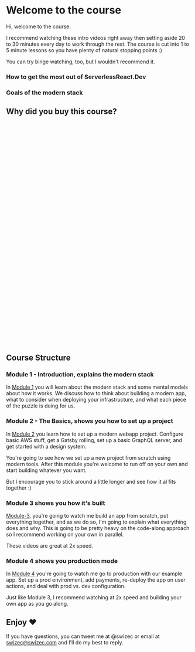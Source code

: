 


# Welcome to the course

Hi, welcome to the course.

I recommend watching these intro videos right away then setting aside 20 to 30 minutes every day to work through the rest. The course is cut into 1 to 5 minute lessons so you have plenty of natural stopping points :)

You can try binge watching, too, but I wouldn't recommend it.

<Vimeo id="388775067" />

### How to get the most out of ServerlessReact.Dev

<Vimeo id="388779512" />

### Goals of the modern stack

<Vimeo id="388885191" />

## Why did you buy this course?

<div
  class="typeform-widget"
  data-url="https://swizecteller.typeform.com/to/faMda1"
  data-transparency="50"
  data-hide-headers="true"
  data-hide-footer="true"
  style="width: 100%; height: 600px;"
></div>

## Course Structure

### Module 1 - Introduction, explains the modern stack

In [Module 1](/module-1) you will learn about the modern stack and some mental models about how it works. We discuss how to think about building a modern app, what to consider when deploying your infrastructure, and what each piece of the puzzle is doing for us.

### Module 2 - The Basics, shows you how to set up a project

In [Module 2](/module-2) you learn how to set up a modern webapp project. Configure basic AWS stuff, get a Gatsby rolling, set up a basic GraphQL server, and get started with a design system.

You're going to see how we set up a new project from scratch using modern tools. After this module you're welcome to run off on your own and start building whatever you want.

But I encourage you to stick around a little longer and see how it al fits together :)

### Module 3 shows you how it's built

[Module-3](/module-3), you're going to watch me build an app from scratch, put everything together, and as we do so, I'm going to explain what everything does and why. This is going to be pretty heavy on the code-along approach so I recommend working on your own in parallel.

These videos are great at 2x speed.

### Module 4 shows you production mode

In [Module 4](/module-4) you're going to watch me go to production with our example app. Set up a prod environment, add payments, re-deploy the app on user actions, and deal with prod vs. dev configuration.

Just like Module 3, I recommend watching at 2x speed and building your own app as you go along.

## Enjoy ❤️

If you have questions, you can tweet me at @swizec or email at swizec@swizec.com and I'll do my best to reply.
